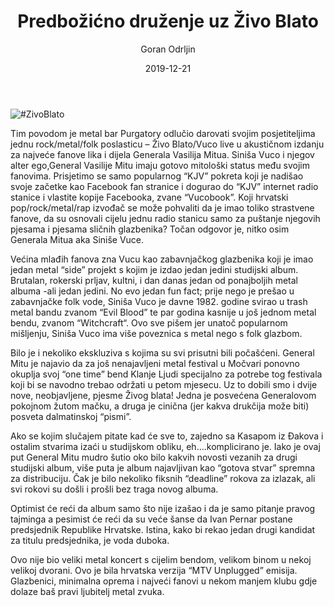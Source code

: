 ﻿---
title: Predbožićno druženje uz Živo Blato
date: 2019-12-21
slug: zivo-blato
author: Goran Odrljin
published: true
description: Godina se polagano bliži kraju i vrijeme je darivanja
color: #3d8c32
---
![#ZivoBlato](./zivo-blato.jpg)

Tim povodom je metal bar Purgatory odlučio darovati svojim posjetiteljima jednu rock/metal/folk poslasticu – Živo Blato/Vuco live u akustičnom izdanju za najveće fanove lika i dijela Generala Vasilija Mitua.
Siniša Vuco i njegov alter ego,General Vasilije Mitu imaju gotovo mitološki status među svojim fanovima. Prisjetimo se samo popularnog “KJV” pokreta koji je nadišao svoje začetke kao  Facebook fan stranice i dogurao do “KJV” internet radio stanice i vlastite kopije Facebooka, zvane “Vucobook”.  Koji hrvatski pop/rock/metal/rap izvođač se može pohvaliti da je imao toliko strastvene fanove, da su osnovali cijelu jednu radio stanicu samo za puštanje njegovih pjesama i pjesama sličnih glazbenika?  Točan odgovor je, nitko osim Generala Mitua aka Siniše Vuce.

Većina mlađih fanova zna Vucu kao zabavnjačkog glazbenika koji je imao jedan metal “side” projekt s kojim je izdao jedan jedini studijski album. Brutalan, rokerski prljav, kultni, i dan danas jedan od ponajboljih metal albuma -ali jedan jedini. No evo jedan fun fact; prije nego je prešao u zabavnjačke folk vode, Siniša Vuco je davne 1982. godine svirao u trash metal bandu zvanom “Evil Blood” te par godina kasnije u još jednom metal bendu, zvanom “Witchcraft“. Ovo sve pišem jer unatoč popularnom mišljenju, Siniša Vuco ima više poveznica s metal nego s folk glazbom.

Bilo je i nekoliko ekskluziva s kojima su svi prisutni bili počašćeni. General Mitu je najavio da za još nenajavljeni metal festival u Močvari ponovno okuplja svoj “one time” bend Klanje Ljudi specijalno za potrebe tog festivala koji bi se navodno trebao održati u petom mjesecu. Uz to dobili smo i dvije nove, neobjavljene, pjesme Živog blata! Jedna je posvećena Generalovom pokojnom žutom mačku, a druga je cinična (jer kakva drukčija može biti) posveta dalmatinskoj “pismi”.

Ako se kojim slučajem pitate kad će sve to, zajedno sa Kasapom iz Đakova i ostalim stvarima izaći u studijskom obliku, eh….komplicirano je. Iako je ovaj put General Mitu mudro šutio oko bilo kakvih novosti vezanih za drugi studijski album, više puta je album najavljivan kao “gotova stvar” spremna za distribuciju. Čak je bilo nekoliko fiksnih “deadline” rokova za izlazak, ali svi rokovi su došli i prošli bez traga novog albuma.

Optimist će reći da album samo što nije izašao i da je samo pitanje pravog tajminga a pesimist će reći da su veće šanse da Ivan Pernar postane predsjednik Republike Hrvatske. Istina, kako bi rekao jedan drugi kandidat za titulu predsjednika, je voda duboka.

Ovo nije bio veliki metal koncert s cijelim bendom, velikom binom u nekoj velikoj dvorani. Ovo je bila hrvatska verzija “MTV Unplugged” emisija. Glazbenici, minimalna oprema i najveći fanovi u nekom manjem klubu gdje dolaze baš pravi ljubitelj metal zvuka.